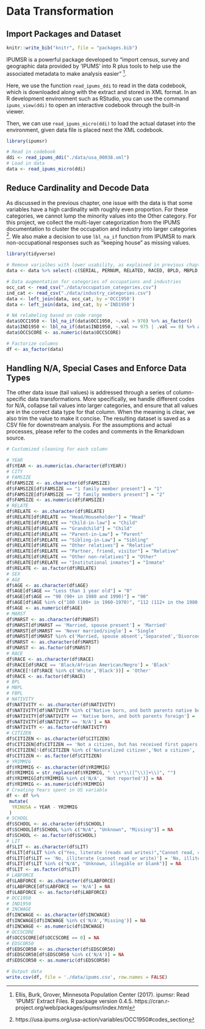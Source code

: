 # Data Transformation

## Import Packages and Dataset

```r
knitr::write_bib("knitr", file = "packages.bib")
```

IPUMSR is a powerful package developed to "import census, survey and geographic data provided by 'IPUMS' into R plus tools to help use the associated metadata to make analysis easier" ^[Ellis, Burk, Grover, Minnesota Population Center (2017). ipumsr: Read 'IPUMS' Extract Files. R package version 0.4.5. https://cran.r-project.org/web/packages/ipumsr/index.html]. 

Here, we use the function `read_ipums_ddi` to read in the data codebook, which is downloaded along with the extract and stored in XML format. In an R development environment such as RStudio, you can use the command `ipums_view(ddi)` to open an interactive codebook through the built-in viewer. 

Then, we can use `read_ipums_micro(ddi)` to load the actual dataset into the environment, given data file is placed next the XML codebook. 

```r
library(ipumsr) 

# Read in codebook
ddi <- read_ipums_ddi("./data/usa_00038.xml")
# Load in data
data <- read_ipums_micro(ddi)
```

## Reduce Cardinality and Decode Data

As discussed in the previous chapter, one issue with the data is that some variables have a high cardinality with roughly even proportion. For these categories, we cannot lump the minority values into the Other category. For this project, we collect the multi-layer categorization from the IPUMS documentation to cluster the occupation and industry into larger categories ^[https://usa.ipums.org/usa-action/variables/OCC1950#codes_section]. We also make a decision to use `lbl_na_if` function from IPUMSR to mark non-occupational responses such as "keeping house" as missing values. 

```r

library(tidyverse) 

# Remove varialbes with lower usability, as explained in previous chapter
data <- data %>% select(-c(SERIAL, PERNUM, RELATED, RACED, BPLD, MBPLD, FBPLD, YRSUSA2, MTONGUE, MTONGUED, PRESGL))

# Data augmentation for categories of occupations and industries
occ_cat <- read_csv("./data/occupation_categories.csv")
ind_cat <- read_csv("./data/industry_categories.csv")
data <- left_join(data, occ_cat, by ='OCC1950')
data <- left_join(data, ind_cat, by ='IND1950')

# NA relabeling based on code range
data$OCC1950 <- lbl_na_if(data$OCC1950, ~.val > 970) %>% as_factor()
data$IND1950 <- lbl_na_if(data$IND1950, ~.val >= 975 | .val == 0) %>% as_factor()
data$OCCSCORE <- as.numeric(data$OCCSCORE)

# Factorize columns
df <- as_factor(data)

```

## Handling N/A, Special Cases and Enforce Data Types

The other data issue (tail values) is addressed through a series of column-specific data transformations. More specifically, we handle different codes for N/A, collapse tail values into larger categories, and ensure that all values are in the correct data type for that column. When the meaning is clear, we also trim the value to make it concise. The resulting dataset is saved as a CSV file for downstream analysis. For the assumptions and actual processes, please refer to the codes and comments in the Rmarkdown source.

```r

# Customized cleaning for each column

# YEAR
df$YEAR <- as.numeric(as.character(df$YEAR))
# CITY
# FAMSIZE
df$FAMSIZE <- as.character(df$FAMSIZE)
df$FAMSIZE[df$FAMSIZE == "1 family member present"] = "1"
df$FAMSIZE[df$FAMSIZE == "2 family members present"] = "2"
df$FAMSIZE <- as.numeric(df$FAMSIZE)
# RELATE
df$RELATE <- as.character(df$RELATE)
df$RELATE[df$RELATE == "Head/Householder"] = "Head"
df$RELATE[df$RELATE == "Child-in-law"] = "Child"
df$RELATE[df$RELATE == "Grandchild"] = "Child"
df$RELATE[df$RELATE == "Parent-in-Law"] = "Parent"
df$RELATE[df$RELATE == "Sibling-in-Law"] = "Sibling"
df$RELATE[df$RELATE == "Other relatives"] = "Relative"
df$RELATE[df$RELATE == "Partner, friend, visitor"] = "Relative"
df$RELATE[df$RELATE == "Other non-relatives"] = "Other"
df$RELATE[df$RELATE == "Institutional inmates"] = "Inmate"
df$RELATE <- as.factor(df$RELATE)
# SEX
# AGE
df$AGE <- as.character(df$AGE)
df$AGE[df$AGE == "Less than 1 year old"] = "0"
df$AGE[df$AGE == "90 (90+ in 1980 and 1990)"] = "90"
df$AGE[df$AGE %in% c("100 (100+ in 1960-1970)", "112 (112+ in the 1980 internal data)", "115 (115+ in the 1990 internal data)")] = "100"
df$AGE <- as.numeric(df$AGE)
# MARST
df$MARST <- as.character(df$MARST)
df$MARST[df$MARST == 'Married, spouse present'] = 'Married'
df$MARST[df$MARST == 'Never married/single'] = 'Single'
df$MARST[df$MARST %in% c('Married, spouse absent','Separated','Divorced','Widowed')] = 'Widowed or Divorced'
df$MARST <- as.character(df$MARST)
df$MARST <- as.factor(df$MARST)
# RACE
df$RACE <- as.character(df$RACE)
df$RACE[df$RACE == 'Black/African American/Negro'] = 'Black'
df$RACE[!(df$RACE %in% c('White','Black'))] = 'Other'
df$RACE <- as.factor(df$RACE)
# BPL
# MBPL
# FBPL
# NATIVITY
df$NATIVITY <- as.character(df$NATIVITY)
df$NATIVITY[df$NATIVITY %in% c("Native born, and both parents native born","Native born, and father foreign, mother native","Native born, and mother foreign, father native")] = 'Native born with native parent'
df$NATIVITY[df$NATIVITY == 'Native born, and both parents foreign'] = 'Native born with foreign parent'
df$NATIVITY[df$NATIVITY == 'N/A'] = NA
df$NATIVITY <- as.factor(df$NATIVITY)
# CITIZEN
df$CITIZEN <- as.character(df$CITIZEN)
df$CITIZEN[df$CITIZEN == 'Not a citizen, but has received first papers'] = 'Applying citizenship'
df$CITIZEN[!(df$CITIZEN %in% c('Naturalized citizen','Not a citizen', 'Applying citizenship'))] = NA
df$CITIZEN <- as.factor(df$CITIZEN)
# YRIMMIG
df$YRIMMIG <- as.character(df$YRIMMIG)
df$YRIMMIG = str_replace(df$YRIMMIG, " \\s*\\([^\\)]+\\)", "")
df$YRIMMIG[df$YRIMMIG %in% c('N/A', 'Not reported')] = NA
df$YRIMMIG <- as.numeric(df$YRIMMIG)
# Creating Years spent in US variable
df <- df %>%
 mutate(
  YRINUSA = YEAR - YRIMMIG
 )
# SCHOOL
df$SCHOOL <- as.character(df$SCHOOL)
df$SCHOOL[df$SCHOOL %in% c("N/A", "Unknown", "Missing")] = NA
df$SCHOOL <- as.factor(df$SCHOOL)
# LIT
df$LIT <- as.character(df$LIT)
df$LIT[df$LIT %in% c("Yes, literate (reads and writes)","Cannot read, can write","Cannot write, can read")] = 'Yes, literate'
df$LIT[df$LIT == 'No, illiterate (cannot read or write)'] = 'No, illiterate'
df$LIT[df$LIT %in% c("N/A", "Unknown, illegible or blank")] = NA
df$LIT <- as.factor(df$LIT)
# LABFORCE
df$LABFORCE <- as.character(df$LABFORCE)
df$LABFORCE[df$LABFORCE == 'N/A'] = NA
df$LABFORCE <- as.factor(df$LABFORCE)
# OCC1950
# IND1950
# INCWAGE
df$INCWAGE <- as.character(df$INCWAGE)
df$INCWAGE[df$INCWAGE %in% c('N/A','Missing')] = NA
df$INCWAGE <- as.numeric(df$INCWAGE)
# OCCSCORE
df$OCCSCORE[df$OCCSCORE == 0] = NA
# EDSCOR50
df$EDSCOR50 <- as.character(df$EDSCOR50)
df$EDSCOR50[df$EDSCOR50 %in% c('N/A')] = NA
df$EDSCOR50 <- as.numeric(df$EDSCOR50)

# Output data
write.csv(df, file = './data/ipums.csv', row.names = FALSE)
```


